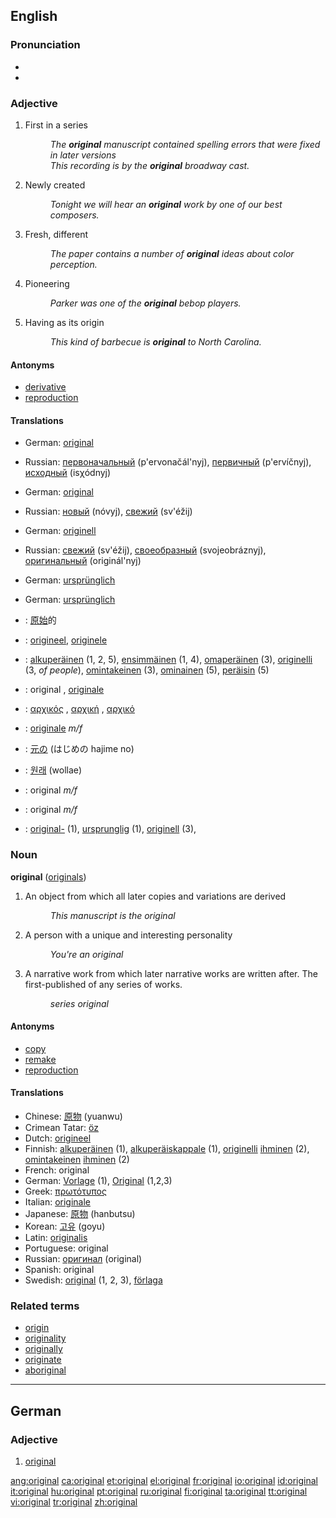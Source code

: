 {{see|Original}}
==English==

{{rank|quickly|lie|supposed|816|original|provide|determined|month}}

===Pronunciation===
*{{IPA|/əˈɹɪʤənl/}}
*{{audio|en-us-original.ogg|Audio (US)}}

===Adjective===
{{en-adj}}

# {{not comparable}} First in a series
#: ''The '''original''' manuscript contained spelling errors that were fixed in later versions''
#: ''This recording is by the '''original''' broadway cast.''
# {{not comparable}} Newly created
#: ''Tonight we will hear an '''original''' work by one of our best composers.''
# {{comparable}} Fresh, different
#: ''The paper contains a number of '''original''' ideas about color perception.''
# {{not comparable}} Pioneering
#: ''Parker was one of the '''original''' bebop players.''
# {{not comparable}} Having as its origin
#: ''This kind of barbecue is '''original''' to North Carolina.''

====Antonyms====
* [[derivative]]
* [[reproduction]]

====Translations====
{{trans-top|First in a series}}
*German: [[#German|original]]
{{trans-mid}}
*Russian: [[первоначальный]] (p'ervonačál'nyj), [[первичный]] (p'ervíčnyj), [[исходный]] (isχódnyj)
{{trans-bottom}}

{{trans-top|Newly created}}
*German: [[#German|original]]
{{trans-mid}}
*Russian: [[новый]] (nóvyj), [[свежий]] (sv'éžij)
{{trans-bottom}}

{{trans-top|Fresh, different}}
*German: [[originell]]
{{trans-mid}}
*Russian: [[свежий]] (sv'éžij), [[своеобразный]] (svojeobráznyj), [[оригинальный]] (originál'nyj)
{{trans-bottom}}

{{trans-top|Pioneering}}
*German: [[ursprünglich]]
{{trans-mid}}
{{trans-bottom}}

{{trans-top|Having as its origin}}
*German: [[ursprünglich]]
{{trans-mid}}
{{trans-bottom}}

{{checktrans}}
*{{ttbc|Chinese}}: [[原始]]的
*{{ttbc|Dutch}}: [[origineel]], [[originele]]
*{{ttbc|Finnish}}: [[alkuperäinen]] (1, 2, 5), [[ensimmäinen]] (1, 4), [[omaperäinen]] (3), [[originelli]] (3, ''of people''), [[omintakeinen]] (3), [[ominainen]] (5), [[peräisin]] (5)
*{{ttbc|French}}: original {{m}}, [[originale]] {{f}}
*{{ttbc|Greek}}: [[αρχικός]] {{m}}, [[αρχική]] {{f}}, [[αρχικό]] {{n}}
*{{ttbc|Italian}}: [[originale]] ''m/f''
*{{ttbc|Japanese}}: [[元]]の (はじめの hajime no)
*{{ttbc|Korean}}: [[원래]] (wollae)
*{{ttbc|Portuguese}}: original ''m/f''
*{{ttbc|Spanish}}: original ''m/f''
*{{ttbc|Swedish}}: [[original-]] (1), [[ursprunglig]] (1), [[originell]] (3),

===Noun===
'''original''' ([[originals]])

# An object from which all later copies and variations are derived
#: ''This manuscript is the original''
# A person with a unique and interesting personality
#: ''You're an original''
# A narrative work from which later narrative works are written after. The first-published of any series of works.
#: ''series original''

====Antonyms====

* [[copy]]
* [[remake]]
* [[reproduction]]

====Translations====
*Chinese: [[原物]] (yuanwu)
*Crimean Tatar: [[öz]]
*Dutch: [[origineel]]
*Finnish: [[alkuperäinen]] (1), [[alkuperäiskappale]] (1), [[originelli]] [[ihminen]] (2), [[omintakeinen]] [[ihminen]] (2)
*French: original {{m}}
*German: [[Vorlage]] {{f}} (1), [[Original]] {{n}} (1,2,3)
*Greek: [[πρωτότυπος]]
*Italian: [[originale]] {{m}}
*Japanese: [[原物]] (hanbutsu)
*Korean: [[고유]] (goyu)
*Latin: [[originalis]]
*Portuguese: original {{m}}
*Russian: [[оригинал]] {{m}} (original)
*Spanish: original {{f}}
*Swedish: [[original#Swedish|original]] {{n}} (1, 2, 3), [[förlaga]] {{c}}

===Related terms===
* [[origin]]
* [[originality]]
* [[originally]]
* [[originate]]
* [[aboriginal]]

----

==German==

===Adjective===
{{de-adj|-}}

# [[#English|original]]

[[ang:original]]
[[ca:original]]
[[et:original]]
[[el:original]]
[[fr:original]]
[[io:original]]
[[id:original]]
[[it:original]]
[[hu:original]]
[[pt:original]]
[[ru:original]]
[[fi:original]]
[[ta:original]]
[[tt:original]]
[[vi:original]]
[[tr:original]]
[[zh:original]]